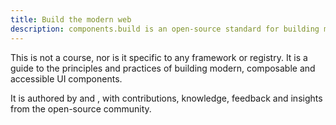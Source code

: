 ```yaml
---
title: Build the modern web
description: components.build is an open-source standard for building modern, composable and accessible UI components.
---
```


This is not a course, nor is it specific to any framework or registry. It is a guide to the principles and practices of building modern, composable and accessible UI components.

It is authored by <Author name="Hayden Bleasel" image="https://github.com/haydenbleasel.png" href="https://x.com/haydenbleasel" /> and <Author name="shadcn" image="https://github.com/shadcn.png" href="https://x.com/shadcn" />, with contributions, knowledge, feedback and insights from the open-source community.

